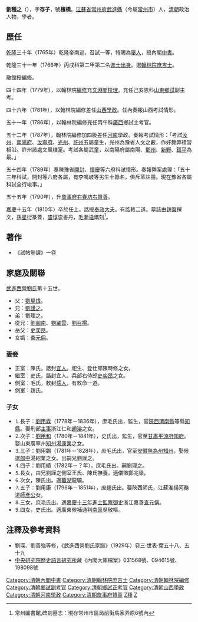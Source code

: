 '''劉種之'''（{{bd|1741年||1810年|catIdx=L劉}}），字'''存子'''，號'''檀橋'''。[[江蘇省|江蘇省]][[常州府|常州府]][[武進縣|武進縣]]（今屬[[常州市|常州市]]）人，[[清朝|清朝]]政治人物，學者。

== 歷任 ==
[[乾隆|乾隆]]三十年（1765年）乾隆帝南巡，召試一等，特賜為[[舉人|舉人]]，授內閣[[中書|中書]]。

乾隆三十一年（1766年）丙戌科第二甲第二名[[進士出身|進士出身]]。選[[翰林院|翰林院]][[庶吉士|庶吉士]]。

散館授[[編修|編修]]。

四十四年（1779年），以翰林院[[編修|編修]]充[[文淵閣|文淵閣]][[校理|校理]]。充任己亥恩科[[山東|山東]][[鄉試|鄉試]]副主考。

四十六年（1781年），以翰林院編修差任[[山西|山西]][[學政|學政]]。任內奏報山西考試情形。

五十一年（1786年），以翰林院編修充任丙午科[[廣西|廣西]]鄉試主考官。

五十二年（1787年），翰林院編修加四級差任[[河南|河南]]學政。奏報考試情形：「考試[[汝州|汝州]]、[[南陽市|南陽府]]、[[汝南縣|汝寧府]]、[[光山縣|光州]]、[[許昌市|許州]]五屬童生，光州為豫省人文之藪，作奸舞弊積習相沿。許州該處文風樸寔。考試各屬武童，以南陽府屬南陽、[[鄧州|鄧州]]、[[新野|新野]]、[[鎮平|鎮平]]為最。」

五十四年（1789年）奏陳豫省[[開封府|開封]]、[[沁陽市|懷慶]]等六府科試情形。奏報弊案處理：「五十三年科試，開封等六府各屬，有李鳴岐等劣生十餘名，俱斥革註冊。現在豫省各屬科試全行竣事。」

五十五年（1790年），升[[詹事府|詹事府]][[右春坊|右春坊]][[右贊善|右贊善]]。

[[嘉慶|嘉慶]]十五年（1810年）卒於任上。誥授[[奉政大夫|奉政大夫]]。有誥敕二道。墓誌由[[趙翼|趙翼]]撰文，[[孫星衍|孫星衍]]篆蓋，[[盛惇崇|盛惇崇]]書丹，[[毛漸逵|毛漸逵]]鐫刻<ref>常州圖書館,碑刻墓志：現存常州市區局前街馬家弄原6號內</ref>。

==著作==
*《試帖塾課》一卷

==家庭及關聯==
[[武進西營劉氏|武進西營劉氏]]第十五世。
*父：[[劉星煒|劉星煒]]。
*兄：[[劉謹之|劉謹之]]。
*弟：劉理之。
*從兄：[[劉圖南|劉圖南]]、[[劉躍雲|劉躍雲]]、[[劉召揚|劉召揚]]。
*岳父：[[史奕昂|史奕昂]]。
*女婿：[[查元偁|查元偁]]。
===妻妾===
*正室：陳氏，誥封[[宜人|宜人]]。祀生、登仕郎陳時修之女。
*繼室：史氏，誥封宜人。兵部右侍郎[[史奕昂|史奕昂]]之女。
*側室：毛氏，敕封[[孺人|孺人]]，有敕命一道。
*側室：趙氏。

===子女===
*⒈長子：[[劉用霖|劉用霖]]（1778年－1836年），庶毛氏出，監生，官[[陝西|陝西]][[渭南縣|渭南縣]]等縣[[知縣|知縣]]。娶刑部[[主事|主事]]浙江仁和[[趙溶|趙溶]]之女。
*⒉次子：[[劉用和|劉用和]]（1780年－1841年），史氏出，監生，官至[[甘肅|甘肅]][[平涼府|平涼府]][[知府|知府]]。娶山東廣寧州[[知州|知州]][[湯康業|湯康業]]之女。
*⒊三子：劉用錫（1781年－1828年），庶毛氏出，官至[[安徽|安徽]][[無為州|無為州]][[知州|知州]]。娶候選[[郎中_(官职)|郎中]]湯紹業之女。出嗣兄劉謹之。
*⒋四子：劉用績（1782年－？年），庶毛氏出。嗣劉理之。
*⒌長女，由兄劉謹之側室王氏、陳氏撫養，適儀徵鄭兆梁。
*⒍次女，陳氏出。適[[蕪湖|蕪湖]]龍驤。
*⒎五子：劉用康（1796年－1851年），庶趙氏出。娶陝西師氏，江蘇淮揚河務道[[師彥公|師彥公]]女。
*⒏三女，庶毛氏出。適[[模板:嘉慶十三年戊辰科殿試金榜|嘉慶十三年進士]][[監察御史|監察御史]]浙江嘉善[[查元偁|查元偁]]。
*⒐四女，史氏出。適廣東候補通判[[南匯|南匯]]吳敬樞。

==注釋及參考資料==
{{reflist}}
*劉琛、劉善強等修，《武進西營劉氏家譜》（1929年）卷三·世表·葉五十八、五十九
*[[中央研究院|中央研究院]][http://www.ihp.sinica.edu.tw/ 歷史語言研究所]{{Wayback|url=http://www.ihp.sinica.edu.tw/ |date=20100424033054 }}藏《內閣大庫檔案》031568號、094615號、198098號

{{乾隆三十一年丙戌科殿試金榜}}
{{清朝四庫全書館職官}}
{{武進西營劉氏}}

{{DEFAULTSORT:Liu劉}}
[[Category:清朝內閣中書|Category:清朝內閣中書]]
[[Category:清朝翰林院庶吉士|Category:清朝翰林院庶吉士]]
[[Category:清朝翰林院編修|Category:清朝翰林院編修]]
[[Category:清朝鄉試副考官|Category:清朝鄉試副考官]]
[[Category:清朝鄉試正考官|Category:清朝鄉試正考官]]
[[Category:清朝山西學政|Category:清朝山西學政]]
[[Category:清朝河南學政|Category:清朝河南學政]]
[[Category:清朝詹事府贊善|Category:清朝詹事府贊善]]
[[Category:劉姓|Z種]]
[[Category:武進西營劉氏|Z]]